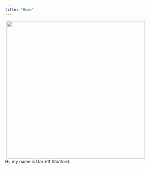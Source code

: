 ```yaml
---
title: "Home"
---
```

<img align="right" src="images/photos/profile_picture.jpeg" width = "450" HSPACE = "50">
Hi, my name is Garrett Stanford.




